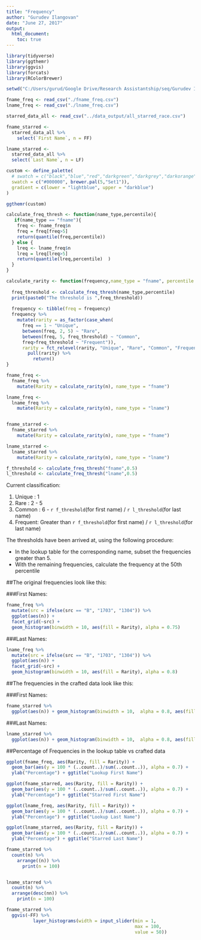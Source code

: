 ```yaml
---
title: "Frequency"
author: "Gurudev Ilangovan"
date: "June 27, 2017"
output:
  html_document:
    toc: true
---
```


```r
library(tidyverse)
library(ggthemr)
library(ggvis)
library(forcats)
library(RColorBrewer)

setwd("C:/Users/gurud/Google Drive/Research Assistantship/seq/Gurudev Ilangovan/Record Linkage/userstudy/pipeline/frequencies/")

fname_freq <- read_csv("./fname_freq.csv")
lname_freq <- read_csv("./lname_freq.csv")

starred_data_all <- read_csv("../data_output/all_starred_race.csv")

fname_starred <- 
  starred_data_all %>%
    select(`First Name`, n = FF)

lname_starred <- 
  starred_data_all %>%
  select(`Last Name`, n = LF)

custom <- define_palette(
  # swatch = c("black","blue","red","darkgreen","darkgrey","darkorange","pink"),
  swatch = c("#000000", brewer.pal(5,"Set1")),
  gradient = c(lower = "lightblue", upper = "darkblue")
)

ggthemr(custom)

```


```r
calculate_freq_thresh <- function(name_type,percentile){
   if(name_type == "fname"){
    freq <- fname_freq$n
    freq = freq[freq>5]
    return(quantile(freq,percentile))
  } else {
    lreq <- lname_freq$n
    lreq = lreq[lreq>5]
    return(quantile(lreq,percentile)  )
  }
}

calculate_rarity <- function(frequency,name_type = "fname", percentile = 0.5) {
  
  freq_threshold <- calculate_freq_thresh(name_type,percentile)  
  print(paste0("The threshold is ",freq_threshold))
    
  frequency <- tibble(freq = frequency)
  frequency %>% 
    mutate(rarity = as_factor(case_when(
      freq == 1 ~ "Unique",
      between(freq, 2, 5) ~ "Rare",
      between(freq, 5, freq_threshold) ~ "Common",
      freq>freq_threshold ~ "Frequent")),
      rarity = fct_relevel(rarity, "Unique", "Rare", "Common", "Frequent")) %>%
        pull(rarity) %>%
          return()
}

fname_freq <- 
  fname_freq %>%
    mutate(Rarity = calculate_rarity(n), name_type = "fname")

lname_freq <- 
  lname_freq %>%
    mutate(Rarity = calculate_rarity(n), name_type = "lname")


fname_starred <- 
  fname_starred %>%
    mutate(Rarity = calculate_rarity(n), name_type = "fname")

lname_starred <- 
  lname_starred %>%
    mutate(Rarity = calculate_rarity(n), name_type = "lname")

f_threshold <- calculate_freq_thresh("fname",0.5)
l_threshold <- calculate_freq_thresh("lname",0.5)
```
Current classification:

1. Unique  : 1
2. Rare    : 2 - 5
3. Common  : 6 - `r f_threshold`(for first name) / `r l_threshold`(for last name)
4. Frequent: Greater than `r f_threshold`(for first name) / `r l_threshold`(for last name)

The thresholds have been arrived at, using the following procedure:

- In the lookup table for the corresponding name, subset the frequencies greater than 5.
- With the remaining frequencies, calculate the frequency at the 50th percentile

##The original frequencies look like this:

###First Names:
```r
fname_freq %>%
  mutate(src = ifelse(src == "B", "1703", "1304")) %>% 
  ggplot(aes(n)) + 
  facet_grid(~src) +
  geom_histogram(binwidth = 10, aes(fill = Rarity), alpha = 0.75)
```

###Last Names:
```r
lname_freq %>%
  mutate(src = ifelse(src == "B", "1703", "1304")) %>% 
  ggplot(aes(n)) + 
  facet_grid(~src) +
  geom_histogram(binwidth = 10, aes(fill = Rarity), alpha = 0.8)
```

##The frequencies in the crafted data look like this:

###First Names:
```r
fname_starred %>%
  ggplot(aes(n)) + geom_histogram(binwidth = 10,  alpha = 0.8, aes(fill = Rarity))
```

###Last Names:
```r
lname_starred %>%
  ggplot(aes(n)) + geom_histogram(binwidth = 10,  alpha = 0.8, aes(fill = Rarity))
```

##Percentage of Frequencies in the lookup table vs crafted data
```r
ggplot(fname_freq, aes(Rarity, fill = Rarity)) +
  geom_bar(aes(y = 100 * (..count..)/sum(..count..)), alpha = 0.7) +
  ylab("Percentage") + ggtitle("Lookup First Name")

ggplot(fname_starred, aes(Rarity, fill = Rarity)) +
  geom_bar(aes(y = 100 * (..count..)/sum(..count..)), alpha = 0.7) +
  ylab("Percentage") + ggtitle("Starred First Name")

ggplot(lname_freq, aes(Rarity, fill = Rarity)) +
  geom_bar(aes(y = 100 * (..count..)/sum(..count..)), alpha = 0.7) +
  ylab("Percentage") + ggtitle("Lookup Last Name")

ggplot(lname_starred, aes(Rarity, fill = Rarity)) +
  geom_bar(aes(y = 100 * (..count..)/sum(..count..)), alpha = 0.7) +
  ylab("Percentage") + ggtitle("Starred Last Name")


```


```r
fname_starred %>%
  count(n) %>%
    arrange((n)) %>%
      print(n = 100)


lname_starred %>%
  count(n) %>%
  arrange(desc(nn)) %>%
    print(n = 100)
```


```r

fname_starred %>%
  ggvis(~FF) %>% 
          layer_histograms(width = input_slider(min = 1,
                                                max = 100,
                                                value = 50))

```

